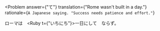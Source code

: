 
<Problem
  answer={"て"}
  translation={"Rome wasn't built in a day."}
  rationale={`
    A Japanese saying. "Success needs patience and effort."
  `}
>
  ローマは　<Ruby t={"いちにち"}>一日</Ruby>にし<Hide>て</Hide>　ならず。
</Problem>